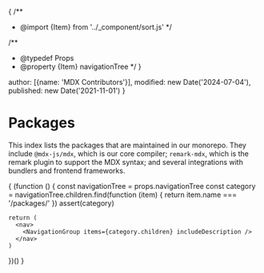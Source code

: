 {
  /**
   * @import {Item} from '../_component/sort.js'
   */

  /**
   * @typedef Props
   * @property {Item} navigationTree
   */
}


  author: [{name: 'MDX Contributors'}],
  modified: new Date('2024-07-04'),
  published: new Date('2021-11-01')
}

# Packages

This index lists the packages that are maintained in our monorepo.
They include `@mdx-js/mdx`, which is our core compiler; `remark-mdx`, which is
the remark plugin to support the MDX syntax; and several integrations with
bundlers and frontend frameworks.

{
  (function () {
    const navigationTree = props.navigationTree
    const category = navigationTree.children.find(function (item) {
      return item.name === '/packages/'
    })
    assert(category)

    return (
      <nav>
        <NavigationGroup items={category.children} includeDescription />
      </nav>
    )
  })()
}
